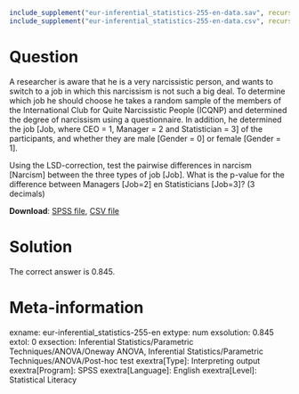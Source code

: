 ```r
include_supplement("eur-inferential_statistics-255-en-data.sav", recursive = TRUE)
include_supplement("eur-inferential_statistics-255-en-data.csv", recursive = TRUE)
```
Question
========
A researcher is aware that he is a very narcissistic person, and wants to switch to a job in which this narcissism is not such a big deal. To determine which job he should choose he takes a random sample of the members of the International Club for Quite Narcissistic People (ICQNP) and determined the degree of narcissism using a questionnaire. In addition, he determined the job [Job, where CEO = 1, Manager = 2 and Statistician = 3] of the participants, and whether they are male [Gender = 0] or female [Gender = 1].

Using the LSD-correction, test the pairwise differences in narcism [Narcism] between the three types of job [Job]. What is the p-value for the difference between Managers [Job=2] en Statisticians [Job=3]? (3 decimals)

**Download**: [SPSS file](eur-inferential_statistics-255-en-data.sav), [CSV file](eur-inferential_statistics-255-en-data.csv)


Solution
========
The correct answer is 0.845.


Meta-information
================
exname: eur-inferential_statistics-255-en
extype: num
exsolution: 0.845
extol: 0
exsection: Inferential Statistics/Parametric Techniques/ANOVA/Oneway ANOVA, Inferential Statistics/Parametric Techniques/ANOVA/Post-hoc test
exextra[Type]: Interpreting output
exextra[Program]: SPSS
exextra[Language]: English
exextra[Level]: Statistical Literacy
